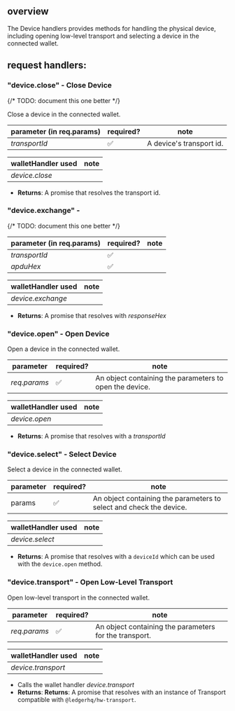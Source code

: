 ## overview

The Device handlers provides methods for handling the physical device,
including opening low-level transport and selecting a device in the connected wallet.

## request handlers:

### "device.close" - Close Device

{/* TODO: document this one better */}

Close a device in the connected wallet.

| parameter (in req.params) | required? | note                     |
| ------------------------- | --------- | ------------------------ |
| _transportId_             | ✅        | A device's transport id. |

| walletHandler used | note |
| ------------------ | ---- |
| _device.close_     |      |

- **Returns**: A promise that resolves the transport id.

### "device.exchange" -

{/* TODO: document this one better */}

| parameter (in req.params) | required? | note |
| ------------------------- | --------- | ---- |
| _transportId_             | ✅        |      |
| _apduHex_                 | ✅        |      |

| walletHandler used | note |
| ------------------ | ---- |
| _device.exchange_  |      |

- **Returns**: A promise that resolves with _responseHex_

### "device.open" - Open Device

Open a device in the connected wallet.

| parameter    | required? | note                                                    |
| ------------ | --------- | ------------------------------------------------------- |
| _req.params_ | ✅        | An object containing the parameters to open the device. |

| walletHandler used | note |
| ------------------ | ---- |
| _device.open_      |      |

- **Returns**: A promise that resolves with a _transportId_

### "device.select" - Select Device

Select a device in the connected wallet.

| parameter | required? | note                                                                |
| --------- | --------- | ------------------------------------------------------------------- |
| params    | ✅        | An object containing the parameters to select and check the device. |

| walletHandler used | note |
| ------------------ | ---- |
| _device.select_    |      |

- **Returns**: A promise that resolves with a `deviceId` which can be used with the `device.open` method.

### "device.transport" - Open Low-Level Transport

Open low-level transport in the connected wallet.

| parameter    | required? | note                                                   |
| ------------ | --------- | ------------------------------------------------------ |
| _req.params_ | ✅        | An object containing the parameters for the transport. |

| walletHandler used | note |
| ------------------ | ---- |
| _device.transport_ |      |

- Calls the wallet handler _device.transport_
- **Returns**: **Returns**: A promise that resolves with an instance of Transport compatible with `@ledgerhq/hw-transport`.
